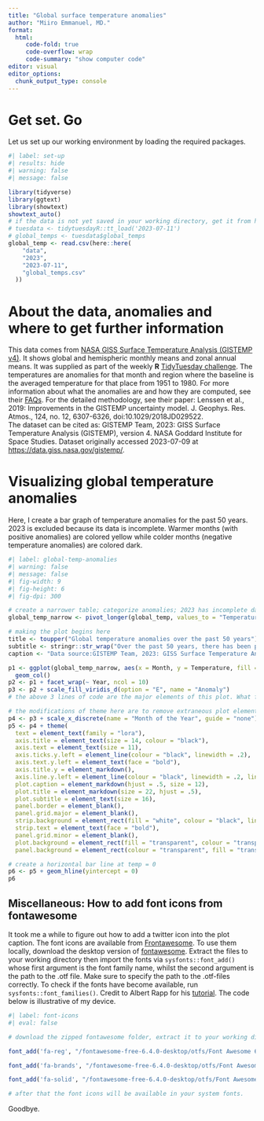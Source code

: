 ```yaml
---
title: "Global surface temperature anomalies"
author: "Miiro Emmanuel, MD."
format: 
  html:
     code-fold: true
     code-overflow: wrap
     code-summary: "show computer code"
editor: visual
editor_options: 
  chunk_output_type: console
---
```

# Get set. Go
Let us set up our working environment by loading the required packages.
```r
#| label: set-up 
#| results: hide
#| warning: false
#| message: false

library(tidyverse)
library(ggtext)
library(showtext)
showtext_auto()
# if the data is not yet saved in your working directory, get it from here: 
# tuesdata <- tidytuesdayR::tt_load('2023-07-11')
# global_temps <- tuesdata$global_temps
global_temp <- read.csv(here::here(
    "data",
    "2023",
    "2023-07-11",
    "global_temps.csv"
  ))
```

# About the data, anomalies and where to get further information

This data comes from [NASA GISS Surface Temperature Analysis (GISTEMP v4)](https://data.giss.nasa.gov/gistemp/). It shows global and hemispheric monthly means and zonal annual means. It was supplied as part of the weekly **R** [TidyTuesday challenge](https://github.com/rfordatascience/tidytuesday/blob/master/data/2023/2023-07-11/readme.md). The temperatures are anomalies for that month and region where the baseline is the averaged temperature for that place from 1951 to 1980. For more information about what the anomalies are and how they are computed, see their [FAQs](https://data.giss.nasa.gov/gistemp/faq/). For the detailed methodology, see their paper: Lenssen et al., 2019: Improvements in the GISTEMP uncertainty model. J. Geophys. Res. Atmos., 124, no. 12, 6307-6326, doi:10.1029/2018JD029522.\
The dataset can be cited as: GISTEMP Team, 2023: GISS Surface Temperature Analysis (GISTEMP), version 4. NASA Goddard Institute for Space Studies. Dataset originally accessed 2023-07-09 at <https://data.giss.nasa.gov/gistemp/>.

# Visualizing global temperature anomalies

Here, I create a bar graph of temperature anomalies for the past 50 years. 2023 is excluded because its data is incomplete. Warmer months (with positive anomalies) are colored yellow while colder months (negative temperature anomalies) are colored dark.

```r
#| label: global-temp-anomalies
#| warning: false
#| message: false
#| fig-width: 9
#| fig-height: 6
#| fig-dpi: 300

# create a narrower table; categorize anomalies; 2023 has incomplete data so leave it out. Take the last 50 years.
global_temp_narrow <- pivot_longer(global_temp, values_to = "Temperature", names_to = "Month", cols = Jan:Dec) |> select(Year, Month, Temperature) |> mutate(Feel = case_when(Temperature > 0 ~ "Warmer", Temperature < 0 ~ "Colder", Temperature == 0 ~ "Normal")) |> filter(Year >= 1973 & Year < 2023)

# making the plot begins here
title <- toupper("Global temperature anomalies over the past 50 years")
subtitle <- stringr::str_wrap("Over the past 50 years, there has been progressive global warming, especially so from the late 20th century. This plot shows that almost all months since 1980 have been warmer than the historical baseline period of 1951 to 1980. Furthermore, the magnitude of the warming has increased in recent decades.", width = 120)
caption <- "Data source:GISTEMP Team, 2023: GISS Surface Temperature Analysis (GISTEMP), version 4. NASA Goddard Institute for Space Studies | Plot: <span style='font-family:fa-brands'>&#xf099;</span> @Emmanuelmiiro25"

p1 <- ggplot(global_temp_narrow, aes(x = Month, y = Temperature, fill = Feel)) +
  geom_col()
p2 <- p1 + facet_wrap(~ Year, ncol = 10)
p3 <- p2 + scale_fill_viridis_d(option = "E", name = "Anomaly")
# the above 3 lines of code are the major elements of this plot. What follows is icing on the cake.

# the modifications of theme here are to remove extraneous plot elements and allow the data to stand out. Similar to ggplot::theme_classic()
p4 <- p3 + scale_x_discrete(name = "Month of the Year", guide = "none") + scale_y_continuous(name = "Temperature anomaly (<sup>0</sup>)") + labs(title = title, subtitle = subtitle, caption = caption)
p5 <- p4 + theme(
  text = element_text(family = "lora"),
  axis.title = element_text(size = 14, colour = "black"),
  axis.text = element_text(size = 11),
  axis.ticks.y.left = element_line(colour = "black", linewidth = .2),
  axis.text.y.left = element_text(face = "bold"), 
  axis.title.y = element_markdown(),
  axis.line.y.left = element_line(colour = "black", linewidth = .2, linetype = "solid"), 
  plot.caption = element_markdown(hjust = .5, size = 12),
  plot.title = element_markdown(size = 22, hjust = .5),
  plot.subtitle = element_text(size = 16),
  panel.border = element_blank(),
  panel.grid.major = element_blank(),
  strip.background = element_rect(fill = "white", colour = "black", linewidth = rel(2)),
  strip.text = element_text(face = "bold"),
  panel.grid.minor = element_blank(), 
  plot.background = element_rect(fill = "transparent", colour = "transparent"),
  panel.background = element_rect(colour = "transparent", fill = "transparent"))

# create a horizontal bar line at temp = 0
p6 <- p5 + geom_hline(yintercept = 0)
p6
```

## Miscellaneous: How to add font icons from fontawesome

It took me a while to figure out how to add a twitter icon into the plot caption. The font icons are available from [Frontawesome](https://fontawesome.com/icons). To use them locally, download the desktop version of [fontawesome](https://fontawesome.com/download). Extract the files to your working directory then import the fonts via `sysfonts::font_add()` whose first argument is the font family name, whilst the second argument is the path to the .otf file. Make sure to specify the path to the .otf-files correctly. To check if the fonts have become available, run `sysfonts::font_families()`. Credit to Albert Rapp for his [tutorial](https://albert-rapp.de/posts/ggplot2-tips/08_fonts_and_icons/08_fonts_and_icons.html). The code below is illustrative of my device.

```r
#| label: font-icons
#| eval: false

# download the zipped fontawesome folder, extract it to your working directory, then: 

font_add('fa-reg', "/fontawesome-free-6.4.0-desktop/otfs/Font Awesome 6 Free-Regular-400.otf") # first argument is family name, second argument is the path to the location of the .otf

font_add('fa-brands', "/fontawesome-free-6.4.0-desktop/otfs/Font Awesome 6 Brands-Regular-400.otf")

font_add('fa-solid', "/fontawesome-free-6.4.0-desktop/otfs/Font Awesome 6 Free-Solid-900.otf")

# after that the font icons will be available in your system fonts.
```

Goodbye.

